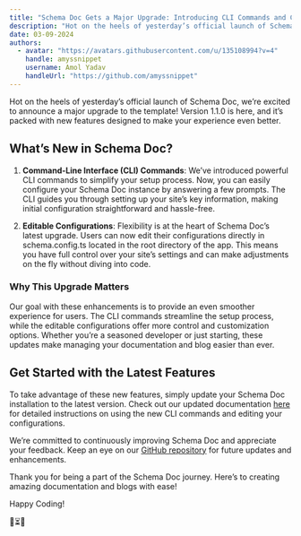 ```yaml
---
title: "Schema Doc Gets a Major Upgrade: Introducing CLI Commands and Custom Configurations"
description: "Hot on the heels of yesterday’s official launch of Schema Doc, we’re excited to announce a major upgrade to the template! Version 1.1.0 is here, and it’s packed with new features designed to make your experience even better."
date: 03-09-2024
authors:
  - avatar: "https://avatars.githubusercontent.com/u/135108994?v=4"
    handle: amyssnippet
    username: Amol Yadav
    handleUrl: "https://github.com/amyssnippet"
---
```


Hot on the heels of yesterday’s official launch of Schema Doc, we’re excited to announce a major upgrade to the template! Version 1.1.0 is here, and it’s packed with new features designed to make your experience even better.

## What’s New in Schema Doc?

1. **Command-Line Interface (CLI) Commands**: We’ve introduced powerful CLI commands to simplify your setup process. Now, you can easily configure your Schema Doc instance by answering a few prompts. The CLI guides you through setting up your site’s key information, making initial configuration straightforward and hassle-free.

2. **Editable Configurations**: Flexibility is at the heart of Schema Doc’s latest upgrade. Users can now edit their configurations directly in schema.config.ts located in the root directory of the app. This means you have full control over your site’s settings and can make adjustments on the fly without diving into code.

### Why This Upgrade Matters

Our goal with these enhancements is to provide an even smoother experience for users. The CLI commands streamline the setup process, while the editable configurations offer more control and customization options. Whether you’re a seasoned developer or just starting, these updates make managing your documentation and blog easier than ever.

## Get Started with the Latest Features

To take advantage of these new features, simply update your Schema Doc installation to the latest version. Check out our updated documentation [here](https://schemadoc.vercel.app/) for detailed instructions on using the new CLI commands and editing your configurations.

We’re committed to continuously improving Schema Doc and appreciate your feedback. Keep an eye on our [GitHub repository](https://github.com/lisaorg/schemadoc) for future updates and enhancements.

Thank you for being a part of the Schema Doc journey. Here’s to creating amazing documentation and blogs with ease!

Happy Coding!

🍞⏳✨
